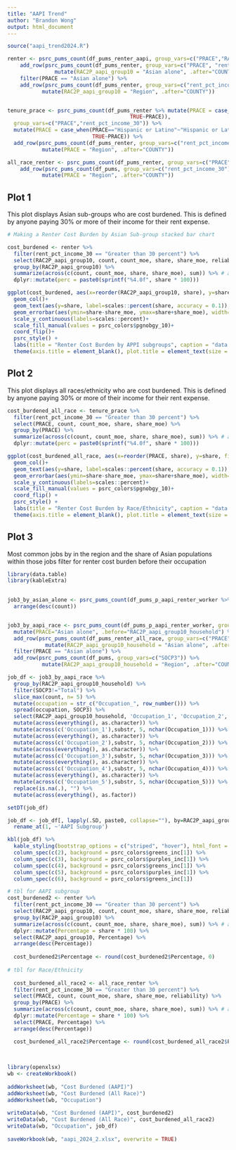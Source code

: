 ```yaml
---
title: "AAPI Trend"
author: "Brandon Wong"
output: html_document
---
```


```r
source("aapi_trend2024.R")
```


```r

renter <- psrc_pums_count(df_pums_renter_aapi, group_vars=c("PRACE","RAC2P_aapi_group10","rent_pct_income_30"), rr=TRUE) %>% 
    add_row(psrc_pums_count(df_pums_renter, group_vars=c("PRACE", "rent_pct_income_30")) %>% 
               mutate(RAC2P_aapi_group10 = "Asian alone", .after="COUNTY")) %>% 
    filter(PRACE == "Asian alone") %>% 
    add_row(psrc_pums_count(df_pums_renter, group_vars=c("rent_pct_income_30")) %>%
           mutate(RAC2P_aapi_group10 = "Region", .after="COUNTY"))


tenure_prace <- psrc_pums_count(df_pums_renter %>% mutate(PRACE = case_when(PRACE %in% c("Some Other Race alone", "Two or More Races")~"Other",
                                       TRUE~PRACE)), 
  group_vars=c("PRACE","rent_pct_income_30")) %>% 
  mutate(PRACE = case_when(PRACE=="Hispanic or Latino"~"Hispanic or Latinx",
                           TRUE~PRACE)) %>% 
  add_row(psrc_pums_count(df_pums_renter, group_vars=c("rent_pct_income_30")) %>%
           mutate(PRACE = "Region", .after="COUNTY"))

all_race_renter <- psrc_pums_count(df_pums_renter, group_vars=c("PRACE","rent_pct_income_30"), rr=TRUE) %>%
    add_row(psrc_pums_count(df_pums, group_vars=c("rent_pct_income_30")) %>%
           mutate(PRACE = "Region", .after="COUNTY"))

```


## Plot 1

This plot displays Asian sub-groups who are cost burdened. This is defined by anyone paying 30% or more of their income for their rent expense.

```r
# Making a Renter Cost Burden by Asian Sub-group stacked bar chart

cost_burdened <- renter %>% 
  filter(rent_pct_income_30 == "Greater than 30 percent") %>%
  select(RAC2P_aapi_group10, count, count_moe, share, share_moe, reliability) %>% 
  group_by(RAC2P_aapi_group10) %>%
  summarize(across(c(count, count_moe, share, share_moe), sum)) %>% # aggregates all numerical values based on race
  dplyr::mutate(perc = paste0(sprintf("%4.0f", share * 100)))

ggplot(cost_burdened, aes(x=reorder(RAC2P_aapi_group10, share), y=share, fill=RAC2P_aapi_group10)) +
  geom_col()+
  geom_text(aes(y=share, label=scales::percent(share, accuracy = 0.1)), size = 7, hjust=-0.5)+
  geom_errorbar(aes(ymin=share-share_moe, ymax=share+share_moe), width=0.2) +
  scale_y_continuous(labels=scales::percent)+
  scale_fill_manual(values = psrc_colors$pgnobgy_10)+
  coord_flip()+
  psrc_style() +
  labs(title = "Renter Cost Burden by APPI subgroups", caption = "data: AAPI Renter households by householder race", x="AAPI subgroups") +
  theme(axis.title = element_blank(), plot.title = element_text(size = 30), legend.position = "none", axis.text = element_text(size= 20), plot.caption = element_text(size = 20))
```

## Plot 2
This plot displays all races/ethnicity who are cost burdened. This is defined by anyone paying 30% or more of their income for their rent expense.
```r

cost_burdened_all_race <- tenure_prace %>% 
  filter(rent_pct_income_30 == "Greater than 30 percent") %>%
  select(PRACE, count, count_moe, share, share_moe) %>% 
  group_by(PRACE) %>%
  summarize(across(c(count, count_moe, share, share_moe), sum)) %>% # aggregates all numerical values based on race
  dplyr::mutate(perc = paste0(sprintf("%4.0f", share * 100)))

ggplot(cost_burdened_all_race, aes(x=reorder(PRACE, share), y=share, fill=PRACE)) +
  geom_col()+
  geom_text(aes(y=share, label=scales::percent(share, accuracy = 0.1)), size = 7, hjust=-0.5)+
  geom_errorbar(aes(ymin=share-share_moe, ymax=share+share_moe), width=0.2) +
  scale_y_continuous(labels=scales::percent)+
  scale_fill_manual(values = psrc_colors$pgnobgy_10)+
  coord_flip() +
  psrc_style() +
  labs(title = "Renter Cost Burden by Race/Ethnicity", caption = "data: Renter households by householder race", x="All Races/Ethnicities") +
  theme(axis.title = element_blank(), plot.title = element_text(size = 30), legend.position = "none", axis.text = element_text(size= 20), plot.caption = element_text(size = 20))

```
## Plot 3
Most common jobs by in the region and the share of Asian populations within those jobs
filter for renter cost burden before their occupation

```r

library(data.table)
library(kableExtra)

  
job3_by_asian_alone <- psrc_pums_count(df_pums_p_aapi_renter_worker %>% filter(RAC2P_aapi_group10_household!="Native Hawaiian and Other Pacific Islander"), group_vars=c("SOCP3")) %>%
  arrange(desc(count))


job3_by_aapi_race <- psrc_pums_count(df_pums_p_aapi_renter_worker, group_vars=c("RAC2P_aapi_group10_household","SOCP3")) %>%
  mutate(PRACE="Asian alone", .before="RAC2P_aapi_group10_household") %>% 
  add_row(psrc_pums_count(df_pums_renter_all_race, group_vars=c("PRACE", "SOCP3")) %>%
            mutate(RAC2P_aapi_group10_household = "Asian alone", .after="COUNTY")) %>% 
  filter(PRACE == "Asian alone") %>% 
  add_row(psrc_pums_count(df_pums, group_vars=c("SOCP3")) %>%
           mutate(RAC2P_aapi_group10_household = "Region", .after="COUNTY"))

job_df <- job3_by_aapi_race %>% 
  group_by(RAC2P_aapi_group10_household) %>% 
  filter(SOCP3!="Total") %>%
  slice_max(count, n= 5) %>%
  mutate(occupation = str_c("Occupation_", row_number())) %>% 
  spread(occupation, SOCP3) %>% 
  select(RAC2P_aapi_group10_household, 'Occupation_1', 'Occupation_2', 'Occupation_3', 'Occupation_4', 'Occupation_5')   %>%
  mutate(across(everything(), as.character)) %>%
  mutate(across(c('Occupation_1'),substr, 5, nchar(Occupation_1))) %>%
  mutate(across(everything(), as.character)) %>%
  mutate(across(c('Occupation_2'),substr, 5, nchar(Occupation_2))) %>% 
  mutate(across(everything(), as.character)) %>%
  mutate(across(c('Occupation_3'),substr, 5, nchar(Occupation_3))) %>% 
  mutate(across(everything(), as.character)) %>%
  mutate(across(c('Occupation_4'),substr, 5, nchar(Occupation_4))) %>%
  mutate(across(everything(), as.character)) %>%
  mutate(across(c('Occupation_5'),substr, 5, nchar(Occupation_5))) %>% 
  replace(is.na(.), "") %>%
  mutate(across(everything(), as.factor))

setDT(job_df)

job_df <- job_df[, lapply(.SD, paste0, collapse=""), by=RAC2P_aapi_group10_household] %>% 
  rename_at(1, ~'AAPI Subgroup')

kbl(job_df) %>% 
  kable_styling(bootstrap_options = c("striped", "hover"), html_font = "Poppins") %>%
  column_spec(c(2), background = psrc_colors$greens_inc[1]) %>% 
  column_spec(c(3), background = psrc_colors$purples_inc[1]) %>%
  column_spec(c(4), background = psrc_colors$greens_inc[1]) %>% 
  column_spec(c(5), background = psrc_colors$purples_inc[1]) %>% 
  column_spec(c(6), background = psrc_colors$greens_inc[1])
```


```r

# tbl for AAPI subgroup
cost_burdened2 <- renter %>% 
  filter(rent_pct_income_30 == "Greater than 30 percent") %>%
  select(RAC2P_aapi_group10, count, count_moe, share, share_moe, reliability) %>% 
  group_by(RAC2P_aapi_group10) %>%
  summarize(across(c(count, count_moe, share, share_moe), sum)) %>% # aggregates all numerical values based on race
  dplyr::mutate(Percentage = share * 100) %>%
  select(RAC2P_aapi_group10, Percentage) %>% 
  arrange(desc(Percentage))
  
  cost_burdened2$Percentage <- round(cost_burdened2$Percentage, 0)
  
# tbl for Race/Ethnicity
  
  cost_burdened_all_race2 <- all_race_renter %>% 
  filter(rent_pct_income_30 == "Greater than 30 percent") %>%
  select(PRACE, count, count_moe, share, share_moe, reliability) %>% 
  group_by(PRACE) %>%
  summarize(across(c(count, count_moe, share, share_moe), sum)) %>% # aggregates all numerical values based on race
  dplyr::mutate(Percentage = share * 100) %>%
  select(PRACE, Percentage) %>% 
  arrange(desc(Percentage))

  cost_burdened_all_race2$Percentage <- round(cost_burdened_all_race2$Percentage, 0)
  
  
```



```r
library(openxlsx)
wb <- createWorkbook()
 
addWorksheet(wb, "Cost Burdened (AAPI)")
addWorksheet(wb, "Cost Burdened (All Race)")
addWorksheet(wb, "Occupation")
 
writeData(wb, "Cost Burdened (AAPI)", cost_burdened2)
writeData(wb, "Cost Burdened (All Race)", cost_burdened_all_race2)
writeData(wb, "Occupation", job_df)
 
saveWorkbook(wb, "aapi_2024_2.xlsx", overwrite = TRUE)


```

